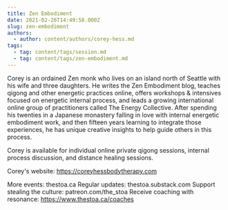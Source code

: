 ```yaml
---
title: Zen Embodiment
date: 2021-02-26T14:49:58.000Z
slug: zen-embodiment
authors:
  - author: content/authors/corey-hess.md
tags:
  - tag: content/tags/session.md
  - tag: content/tags/zen-embodiment.md
---
```


Corey is an ordained Zen monk who lives on an island north of Seattle with his wife and three daughters. He writes the Zen Embodiment blog, teaches qigong and other energetic practices online, offers workshops & intensives focused on energetic internal process, and leads a growing international online group of practitioners called The Energy Collective. After spending his twenties in a Japanese monastery falling in love with internal energetic embodiment work, and then fifteen years learning to integrate those experiences, he has unique creative insights to help guide others in this process.

Corey is available for individual online private qigong sessions, internal process discussion, and distance healing sessions.

Corey's website: https://coreyhessbodytherapy.com

More events: thestoa.ca
Regular updates: thestoa.substack.com
Support stealing the culture: patreon.com/the_stoa
Receive coaching with resonance: https://www.thestoa.ca/coaches
